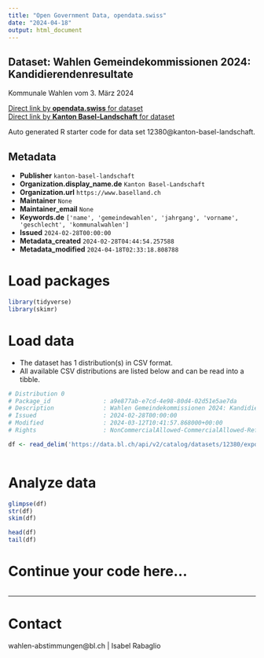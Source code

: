 ```yaml
---
title: "Open Government Data, opendata.swiss"
date: "2024-04-18"
output: html_document
---
```


## Dataset: Wahlen Gemeindekommissionen 2024: Kandidierendenresultate

Kommunale Wahlen vom 3. März 2024

[Direct link by **opendata.swiss** for dataset](https://opendata.swiss/de/dataset/wahlen-gemeindekommissionen-2024-kandidierendenresultate)<br>
[Direct link by **Kanton Basel-Landschaft** for dataset](https://data.bl.ch/explore/dataset/12380/)

Auto generated R starter code for data set 12380@kanton-basel-landschaft.

## Metadata

- **Publisher** `kanton-basel-landschaft`
- **Organization.display_name.de** `Kanton Basel-Landschaft`
- **Organization.url** `https://www.baselland.ch`
- **Maintainer** `None`
- **Maintainer_email** `None`
- **Keywords.de** `['name', 'gemeindewahlen', 'jahrgang', 'vorname', 'geschlecht', 'kommunalwahlen']`
- **Issued** `2024-02-28T00:00:00`
- **Metadata_created** `2024-02-28T04:44:54.257588`
- **Metadata_modified** `2024-04-18T02:33:18.808788`


# Load packages

```r

library(tidyverse)
library(skimr)

```

# Load data

-   The dataset has 1 distribution(s) in CSV format.
-   All available CSV distributions are listed below and can be read into a tibble.

```r

# Distribution 0
# Package_id               : a9e877ab-e7cd-4e98-80d4-02d51e5ae7da
# Description              : Wahlen Gemeindekommissionen 2024: Kandidierendenresultate (csv)
# Issued                   : 2024-02-28T00:00:00
# Modified                 : 2024-03-12T10:41:57.868000+00:00
# Rights                   : NonCommercialAllowed-CommercialAllowed-ReferenceRequired

df <- read_delim('https://data.bl.ch/api/v2/catalog/datasets/12380/exports/csv')



```

# Analyze data

```r

glimpse(df)
str(df)
skim(df)

head(df)
tail(df)

```

# Continue your code here...

```r

```

------------------------------------------------------------------------

# Contact

wahlen-abstimmungen@bl.ch | Isabel Rabaglio
